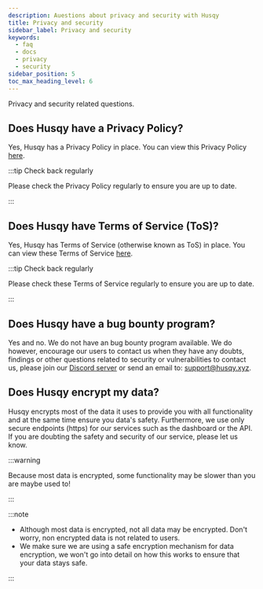 ```yaml
---
description: Auestions about privacy and security with Husqy
title: Privacy and security
sidebar_label: Privacy and security
keywords:
  - faq
  - docs
  - privacy
  - security
sidebar_position: 5
toc_max_heading_level: 6
---
```


Privacy and security related questions.

## Does Husqy have a Privacy Policy?

Yes, Husqy has a Privacy Policy in place. You can view this Privacy Policy [here](https://github.com/husqybot/privacy-policy/blob/main/privacy-policy.md).

:::tip Check back regularly

Please check the Privacy Policy regularly to ensure you are up to date.

:::

## Does Husqy have Terms of Service (ToS)?

Yes, Husqy has Terms of Service (otherwise known as ToS) in place. You can view these Terms of Service [here](https://github.com/husqybot/terms-of-service/blob/main/terms-of-service.md).

:::tip Check back regularly

Please check these Terms of Service regularly to ensure you are up to date.

:::

## Does Husqy have a bug bounty program?

Yes and no. We do not have an bug bounty program available. We do however, encourage our users to contact us when they have any doubts, findings or other questions related to security or vulnerabilities to contact us, please join our [Discord server](https://discord.gg/W8EdsMkZRm) or send an email to: support@husqy.xyz.

## Does Husqy encrypt my data?

Husqy encrypts most of the data it uses to provide you with all functionality and at the same time ensure you data's safety. Furthermore, we use only secure endpoints (https) for our services such as the dashboard or the API. If you are doubting the safety and security of our service, please let us know.

:::warning

Because most data is encrypted, some functionality may be slower than you are maybe used to!

:::

:::note

- Although most data is encrypted, not all data may be encrypted. Don't worry, non encrypted data is not related to users.
- We make sure we are using a safe encryption mechanism for data encryption, we won't go into detail on how this works to ensure that your data stays safe.

:::
